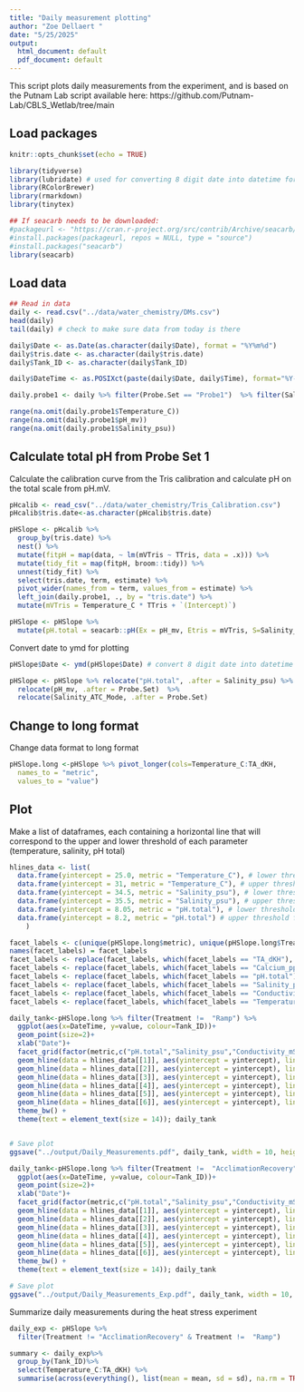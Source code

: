 ```yaml
---
title: "Daily measurement plotting"
author: "Zoe Dellaert "
date: "5/25/2025"
output:
  html_document: default
  pdf_document: default
---
```


This script plots daily measurements from the experiment, and is based on the Putnam Lab script available here: https://github.com/Putnam-Lab/CBLS_Wetlab/tree/main

## Load packages 

```r
knitr::opts_chunk$set(echo = TRUE)

library(tidyverse)
library(lubridate) # used for converting 8 digit date into datetime format for R
library(RColorBrewer)
library(rmarkdown)
library(tinytex)

## If seacarb needs to be downloaded:
#packageurl <- "https://cran.r-project.org/src/contrib/Archive/seacarb/seacarb_3.2.tar.gz"
#install.packages(packageurl, repos = NULL, type = "source")
#install.packages("seacarb")
library(seacarb) 
```

## Load data 
```r
## Read in data
daily <- read.csv("../data/water_chemistry/DMs.csv")
head(daily)
tail(daily) # check to make sure data from today is there

daily$Date <- as.Date(as.character(daily$Date), format = "%Y%m%d")
daily$tris.date <- as.character(daily$tris.date)
daily$Tank_ID <- as.character(daily$Tank_ID)

daily$DateTime <- as.POSIXct(paste(daily$Date, daily$Time), format="%Y-%m-%d %H:%M")

```

```r
daily.probe1 <- daily %>% filter(Probe.Set == "Probe1")  %>% filter(Salinity_ATC_Mode=="MAN")

range(na.omit(daily.probe1$Temperature_C))
range(na.omit(daily.probe1$pH_mv))
range(na.omit(daily.probe1$Salinity_psu))
```

## Calculate total pH from Probe Set 1 

Calculate the calibration curve from the Tris calibration and calculate pH on the total scale from pH.mV. 
```r
pHcalib <- read_csv("../data/water_chemistry/Tris_Calibration.csv")
pHcalib$tris.date<-as.character(pHcalib$tris.date)

pHSlope <- pHcalib %>%
  group_by(tris.date) %>%
  nest() %>%
  mutate(fitpH = map(data, ~ lm(mVTris ~ TTris, data = .x))) %>%
  mutate(tidy_fit = map(fitpH, broom::tidy)) %>%
  unnest(tidy_fit) %>%
  select(tris.date, term, estimate) %>%
  pivot_wider(names_from = term, values_from = estimate) %>%
  left_join(daily.probe1, ., by = "tris.date") %>%
  mutate(mVTris = Temperature_C * TTris + `(Intercept)`)

pHSlope <- pHSlope %>%
  mutate(pH.total = seacarb::pH(Ex = pH_mv, Etris = mVTris, S=Salinity_psu, T=Temperature_C))
```

Convert date to ymd for plotting 

```r
pHSlope$Date <- ymd(pHSlope$Date) # convert 8 digit date into datetime format

pHSlope <- pHSlope %>% relocate("pH.total", .after = Salinity_psu) %>%
  relocate(pH_mv, .after = Probe.Set)  %>%
  relocate(Salinity_ATC_Mode, .after = Probe.Set)
```

## Change to long format

Change data format to long format 
```r
pHSlope.long <-pHSlope %>% pivot_longer(cols=Temperature_C:TA_dKH,
  names_to = "metric",
  values_to = "value")
```

## Plot

Make a list of dataframes, each containing a horizontal line that will correspond to the upper and lower threshold of each parameter (temperature, salinity, pH total)
```r
hlines_data <- list(
  data.frame(yintercept = 25.0, metric = "Temperature_C"), # lower threshold for temperature in C°
  data.frame(yintercept = 31, metric = "Temperature_C"), # upper threshold for temperature in C°
  data.frame(yintercept = 34.5, metric = "Salinity_psu"), # lower threshold for salinity in psu
  data.frame(yintercept = 35.5, metric = "Salinity_psu"), # upper threshold for salinity in psu
  data.frame(yintercept = 8.05, metric = "pH.total"), # lower threshold for total pH
  data.frame(yintercept = 8.2, metric = "pH.total") # upper threshold for total pH
    )
```

```r
facet_labels <- c(unique(pHSlope.long$metric), unique(pHSlope.long$Treatment))
names(facet_labels) = facet_labels
facet_labels <- replace(facet_labels, which(facet_labels == "TA_dKH"), "TA (dKH)")
facet_labels <- replace(facet_labels, which(facet_labels == "Calcium_ppm"), "Calcium (ppm)")
facet_labels <- replace(facet_labels, which(facet_labels == "pH.total"), "pH")
facet_labels <- replace(facet_labels, which(facet_labels == "Salinity_psu"), "Salinity (psu)")
facet_labels <- replace(facet_labels, which(facet_labels == "Conductivity_mScm"), "Conductivity (mS/cm)")
facet_labels <- replace(facet_labels, which(facet_labels == "Temperature_C"), "Temperature (ºC)")

daily_tank<-pHSlope.long %>% filter(Treatment !=  "Ramp") %>%
  ggplot(aes(x=DateTime, y=value, colour=Tank_ID))+
  geom_point(size=2)+
  xlab("Date")+
  facet_grid(factor(metric,c("pH.total","Salinity_psu","Conductivity_mScm","Temperature_C")) ~ Treatment, scales = "free", labeller = as_labeller(facet_labels))+
  geom_hline(data = hlines_data[[1]], aes(yintercept = yintercept), linetype = "dashed") +    
  geom_hline(data = hlines_data[[2]], aes(yintercept = yintercept), linetype = "dashed") +
  geom_hline(data = hlines_data[[3]], aes(yintercept = yintercept), linetype = "dashed") +
  geom_hline(data = hlines_data[[4]], aes(yintercept = yintercept), linetype = "dashed") +
  geom_hline(data = hlines_data[[5]], aes(yintercept = yintercept), linetype = "dashed") +
  geom_hline(data = hlines_data[[6]], aes(yintercept = yintercept), linetype = "dashed") +
  theme_bw() +
  theme(text = element_text(size = 14)); daily_tank


# Save plot 
ggsave("../output/Daily_Measurements.pdf", daily_tank, width = 10, height = 10, units = c("in"))
```

```r
daily_tank<-pHSlope.long %>% filter(Treatment !=  "AcclimationRecovery" & Treatment !=  "Ramp") %>%
  ggplot(aes(x=DateTime, y=value, colour=Tank_ID))+
  geom_point(size=2)+
  xlab("Date")+
  facet_grid(factor(metric,c("pH.total","Salinity_psu","Conductivity_mScm","Temperature_C")) ~ Treatment, scales = "free", labeller = as_labeller(facet_labels))+
  geom_hline(data = hlines_data[[1]], aes(yintercept = yintercept), linetype = "dashed") +    
  geom_hline(data = hlines_data[[2]], aes(yintercept = yintercept), linetype = "dashed") +
  geom_hline(data = hlines_data[[3]], aes(yintercept = yintercept), linetype = "dashed") +
  geom_hline(data = hlines_data[[4]], aes(yintercept = yintercept), linetype = "dashed") +
  geom_hline(data = hlines_data[[5]], aes(yintercept = yintercept), linetype = "dashed") +
  geom_hline(data = hlines_data[[6]], aes(yintercept = yintercept), linetype = "dashed") +
  theme_bw() +
  theme(text = element_text(size = 14)); daily_tank

# Save plot 
ggsave("../output/Daily_Measurements_Exp.pdf", daily_tank, width = 10, height = 10, units = c("in"))
```



Summarize daily measurements during the heat stress experiment
```r
daily_exp <- pHSlope %>% 
  filter(Treatment != "AcclimationRecovery" & Treatment !=  "Ramp")

summary <- daily_exp%>%
  group_by(Tank_ID)%>%
  select(Temperature_C:TA_dKH) %>%
  summarise(across(everything(), list(mean = mean, sd = sd), na.rm = TRUE)); summary
```


